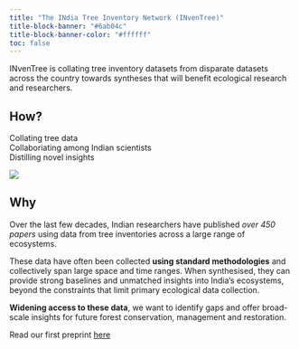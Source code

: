 ```yaml
---
title: "The INdia Tree Inventory Network (INvenTree)"
title-block-banner: "#6ab04c"
title-block-banner-color: "#ffffff"
toc: false
---
```



INvenTree is collating tree inventory datasets from disparate datasets across the country towards syntheses that will benefit ecological research and researchers.


## How?

::: {.r-stack .center-text}
Collating tree data  
Collaboriating among Indian scientists  
Distilling novel insights  
:::
<!-- <div align="center">
<strong>Collating</strong> tree data<br>

<strong>Collaborating</strong> among Indian scientists<br>

<strong>Distilling</strong> novel insights
</div> -->

![](assets/Fig1.png)

## Why

Over the last few decades, Indian researchers have published *over 450 papers* using data from tree inventories across a large range of ecosystems.

These data have often been collected **using standard methodologies** and collectively span large space and time ranges. When synthesised, they can provide strong baselines and unmatched insights into India’s ecosystems, beyond the constraints that limit primary ecological data collection. 

**Widening access to these data**, we want to identify gaps and offer broad-scale insights for future forest conservation, management and restoration.

Read our first preprint [here](https://www.biorxiv.org/content/10.1101/2024.05.18.594774v1)


